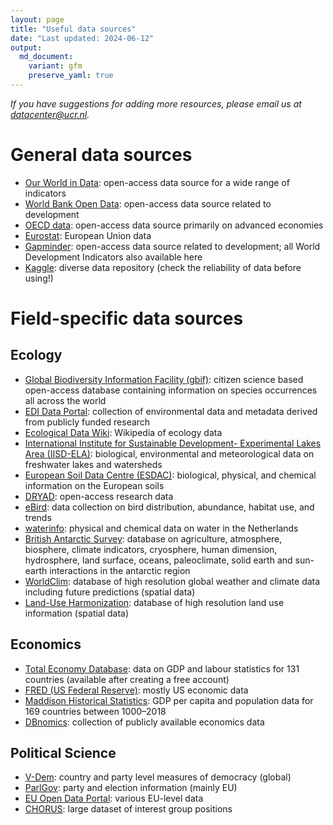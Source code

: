 ```yaml
---
layout: page
title: "Useful data sources"
date: "Last updated: 2024-06-12"
output:
  md_document:
    variant: gfm
    preserve_yaml: true
---
```


*If you have suggestions for adding more resources, please email us at
<datacenter@ucr.nl>.*

# General data sources

- [Our World in Data](https://ourworldindata.org/): open-access data
  source for a wide range of indicators
- [World Bank Open Data](https://data.worldbank.org/): open-access data
  source related to development
- [OECD data](https://data.oecd.org/): open-access data source primarily
  on advanced economies
- [Eurostat](https://ec.europa.eu/eurostat/web/main/home): European
  Union data
- [Gapminder](https://www.gapminder.org/data/): open-access data source
  related to development; all World Development Indicators also
  available here
- [Kaggle](https://www.kaggle.com/): diverse data repository (check the
  reliability of data before using!)

# Field-specific data sources

## Ecology

- [Global Biodiversity Information Facility
  (gbif)](https://www.gbif.org/): citizen science based open-access
  database containing information on species occurrences all across the
  world
- [EDI Data Portal](https://portal.edirepository.org/nis/home.jsp):
  collection of environmental data and metadata derived from publicly
  funded research
- [Ecological Data Wiki](https://ecologicaldata.org/home): Wikipedia of
  ecology data
- [International Institute for Sustainable Development- Experimental
  Lakes Area
  (IISD-ELA)](https://www.iisd.org/ela/science-data/our-data/):
  biological, environmental and meteorological data on freshwater lakes
  and watersheds
- [European Soil Data Centre
  (ESDAC)](https://esdac.jrc.ec.europa.eu/resource-type/datasets):
  biological, physical, and chemical information on the European soils
- [DRYAD](https://datadryad.org/search): open-access research data
- [eBird](https://ebird.org/explore): data collection on bird
  distribution, abundance, habitat use, and trends
- [waterinfo](https://waterinfo.rws.nl/#!/nav/themakaarten/): physical
  and chemical data on water in the Netherlands
- [British Antarctic Survey](https://data.bas.ac.uk/): database on
  agriculture, atmosphere, biosphere, climate indicators, cryosphere,
  human dimension, hydrosphere, land surface, oceans, paleoclimate,
  solid earth and sun-earth interactions in the antarctic region
- [WorldClim](https://www.worldclim.org/data/index.html): database of
  high resolution global weather and climate data including future
  predictions (spatial data)
- [Land-Use Harmonization](https://luh.umd.edu/index.shtml): database of
  high resolution land use information (spatial data)

## Economics

- [Total Economy
  Database](https://www.conference-board.org/data/economydatabase/total-economy-database-productivity):
  data on GDP and labour statistics for 131 countries (available after
  creating a free account)
- [FRED (US Federal Reserve)](https://fred.stlouisfed.org/tags/series):
  mostly US economic data
- [Maddison Historical
  Statistics](https://www.rug.nl/ggdc/historicaldevelopment/maddison/?lang=en):
  GDP per capita and population data for 169 countries between 1000–2018
- [DBnomics](https://db.nomics.world/): collection of publicly available
  economics data

## Political Science

- [V-Dem](https://www.v-dem.net/): country and party level measures of
  democracy (global)
- [ParlGov](https://www.parlgov.org/data-info/): party and election
  information (mainly EU)
- [EU Open Data Portal](https://data.europa.eu/en): various EU-level
  data
- [CHORUS](https://dataverse.unc.edu/dataset.xhtml?persistentId=doi:10.15139/S3/RPU1QP):
  large dataset of interest group positions
